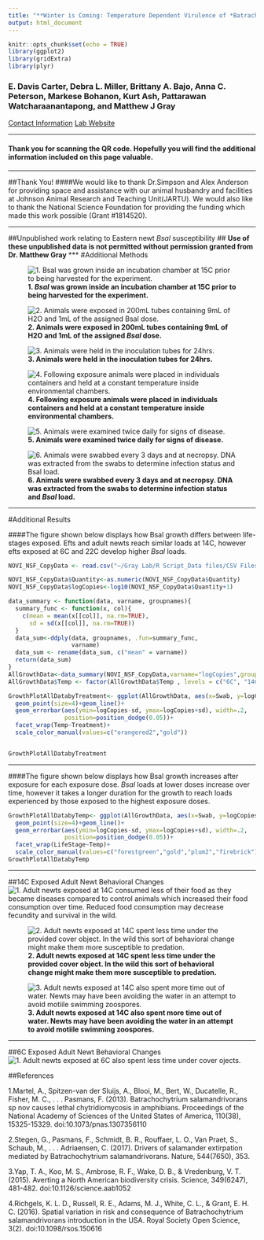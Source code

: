 ```yaml
---
title: "**Winter is Coming: Temperature Dependent Virulence of *Batrachochytrium salamandrivorans***"
output: html_document
---
```


```r
knitr::opts_chunk$set(echo = TRUE)
library(ggplot2)
library(gridExtra)
library(plyr)
```
### **E. Davis Carter**, Debra L. Miller, Brittany A. Bajo, Anna C. Peterson, Markese Bohanon, Kurt Ash, Pattarawan Watcharaanantapong, and Matthew J Gray
[Contact Information](https://edaviscarter.github.io/DavisCarterWebsite/contact.html)
[Lab Website](https://ag.tennessee.edu/fwf/bsalproject/Pages/default.aspx)

***

#### Thank you for scanning the QR code. Hopefully you will find the additional information included on this page valuable. 

***
##Thank You! 
####We would like to thank Dr.Simpson and Alex Anderson for providing space and assistance with our animal husbandry and facilities at Johnson Animal Research and Teaching Unit(JARTU). We would also like to thank the National Science Foundation for providing the funding which made this work possible (Grant #1814520).

***
##Unpublished work relating to Eastern newt *Bsal* susceptibility
##<i class="fas fa-stop-circle" style="color: firebrick"></i> **Use of these unpublished data is not permitted without permission granted from Dr. Matthew Gray** <i class="fas fa-stop-circle" style="color: firebrick"></i>
*** 
#Additional Methods 

![**1. *Bsal* was grown inside an incubation chamber at 15C prior to being harvested for the experiment.**](https://github.com/EDavisCarter/DavisCarterWebsite/blob/master/IMG_20180402_154930.jpg?raw=true)

![**2. Animals were exposed in 200mL tubes containing 9mL of H2O and 1mL of the assigned *Bsal* dose.**](https://github.com/EDavisCarter/DavisCarterWebsite/blob/master/Inoculation.png?raw=true)

![**3. Animals were held in the inoculation tubes for 24hrs. **](https://github.com/EDavisCarter/DavisCarterWebsite/blob/master/ExposureTubes.jpg?raw=true)

![**4. Following exposure animals were placed in individuals containers and held at a constant temperature inside environmental chambers. **](https://github.com/EDavisCarter/DavisCarterWebsite/blob/master/EnvironmentalChamber.jpg?raw=true)

![**5. Animals were examined twice daily for signs of disease. **](https://github.com/EDavisCarter/DavisCarterWebsite/blob/master/NewtInspection.JPG?raw=true)

![**6. Animals were swabbed every 3 days and at necropsy. DNA was extracted from the swabs to determine infection status and *Bsal* load. **](https://github.com/EDavisCarter/DavisCarterWebsite/blob/master/NewtSwab.JPG?raw=true)

***

#Additional Results

####The figure shown below displays how Bsal growth differs between life-stages exposed. Efts and adult newts reach similar loads at 14C, however efts exposed at 6C and 22C develop higher *Bsal* loads.  
```r
NOVI_NSF_CopyData <- read.csv("~/Gray Lab/R Script_Data files/CSV Files/NOVI_NSF_CopyData.csv")

NOVI_NSF_CopyData$Quantity<-as.numeric(NOVI_NSF_CopyData$Quantity)
NOVI_NSF_CopyData$logCopies<-log10(NOVI_NSF_CopyData$Quantity+1)

data_summary <- function(data, varname, groupnames){
  summary_func <- function(x, col){
    c(mean = mean(x[[col]], na.rm=TRUE),
      sd = sd(x[[col]], na.rm=TRUE))
  }
  data_sum<-ddply(data, groupnames, .fun=summary_func,
                  varname)
  data_sum <- rename(data_sum, c("mean" = varname))
  return(data_sum)
}
AllGrowthData<-data_summary(NOVI_NSF_CopyData,varname="logCopies",groupnames=c("Treatment","Swab","Temp","LifeStage"))
AllGrowthData$Temp <- factor(AllGrowthData$Temp , levels = c("6C", "14C", "22C"))

GrowthPlotAllDatabyTreatment<- ggplot(AllGrowthData, aes(x=Swab, y=logCopies, group=LifeStage,colour=LifeStage)) + 
  geom_point(size=4)+geom_line()+
  geom_errorbar(aes(ymin=logCopies-sd, ymax=logCopies+sd), width=.2,
                position=position_dodge(0.05))+
  facet_wrap(Temp~Treatment)+
  scale_color_manual(values=c("orangered2","gold"))


GrowthPlotAllDatabyTreatment

```

***

####The figure shown below displays how Bsal growth increases after exposure for each exposure dose. *Bsal* loads at lower doses increase over time, however it takes a longer duration for the growth to reach loads experienced by those exposed to the highest exposure doses. 
```r
GrowthPlotAllDatabyTemp<- ggplot(AllGrowthData, aes(x=Swab, y=logCopies, group=Treatment,colour=Treatment)) + 
  geom_point(size=4)+geom_line()+
  geom_errorbar(aes(ymin=logCopies-sd, ymax=logCopies+sd), width=.2,
                position=position_dodge(0.05))+
  facet_wrap(LifeStage~Temp)+
  scale_color_manual(values=c("forestgreen","gold","plum2","firebrick"))
GrowthPlotAllDatabyTemp
```

***

##14C Exposed Adult Newt Behavioral Changes 
![**1. Adult newts exposed at 14C consumed less of their food as they became diseases compared to control animals which increased their food consumption over time.  Reduced food consumption may decrease fecundity and survival in the wild.**](https://github.com/EDavisCarter/DavisCarterWebsite/blob/master/14CFeedingjpeg?raw=true)

![**2. Adult newts exposed at 14C spent less time under the provided cover object. In the wild this sort of behavioral change might make them more susceptible to predation. **](https://github.com/EDavisCarter/DavisCarterWebsite/blob/master/14CHiddenPlot2jpeg?raw=true)

![**3.  Adult newts exposed at 14C also spent more time out of water. Newts may have been avoiding the water in an attempt to avoid motiile swimming zoospores. **](https://github.com/EDavisCarter/DavisCarterWebsite/blob/master/14COutOfWaterjpeg?raw=true)

***

##6C Exposed Adult Newt Behavioral Changes
![**1. Adult newts exposed at 6C also spent less time under cover ojects. **](https://github.com/EDavisCarter/DavisCarterWebsite/blob/master/6CHiddenPlotjpeg?raw=true)


##References

1.Martel, A., Spitzen-van der Sluijs, A., Blooi, M., Bert, W., Ducatelle, R., Fisher, M. C., . . . Pasmans, F. (2013). Batrachochytrium salamandrivorans sp nov causes lethal chytridiomycosis in amphibians. Proceedings of the National Academy of Sciences of the United States of America, 110(38), 15325-15329. doi:10.1073/pnas.1307356110

2.Stegen, G., Pasmans, F., Schmidt, B. R., Rouffaer, L. O., Van Praet, S., Schaub, M., . . . Adriaensen, C. (2017). Drivers of salamander extirpation mediated by Batrachochytrium salamandrivorans. Nature, 544(7650), 353. 

3.Yap, T. A., Koo, M. S., Ambrose, R. F., Wake, D. B., & Vredenburg, V. T. (2015). Averting a North American biodiversity crisis. Science, 349(6247), 481-482. doi:10.1126/science.aab1052

4.Richgels, K. L. D., Russell, R. E., Adams, M. J., White, C. L., & Grant, E. H. C. (2016). Spatial variation in risk and consequence of Batrachochytrium salamandrivorans introduction in the USA. Royal Society Open Science, 3(2). doi:10.1098/rsos.150616



